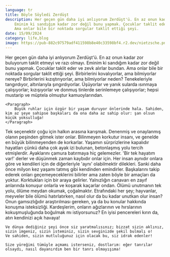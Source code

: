 ```yaml
---
language: tr
title: Böyle Söyledi Zerdüşt
description: Her geçen gün daha iyi anlıyorum Zerdüşt'ü. En az onun kadar zor buluyorum taklit etmeyi ve razı olmayı.
    Eminim ki sandığım kadar zor değil bunu yapmak. Çocuklar taklit eder ve zevk alırlar bundan.
    Ama onlar bile bir noktada sorgular taklit ettiği şeyi.
date: 15/09/2024
category: life,blog
image: https://pub-882c97579adf411598b8e40c33598bf4.r2.dev/nietzsche.png
---
```


<Paragraph>
    Her geçen gün daha iyi anlıyorum Zerdüşt'ü. En az onun kadar zor buluyorum taklit etmeyi ve razı olmayı.
    Eminim ki sandığım kadar zor değil bunu yapmak. Çocuklar taklit eder ve zevk alırlar bundan.
    Ama onlar bile bir noktada sorgular taklit ettiği şeyi.
</Paragraph>

<Quote from="Friedrich Nietzsche">
    <Paragraph>
        Birbirlerini kovalıyorlar, ama bilmiyorlar nereye? Birbirlerini kızıştırıyorlar, ama bilmiyorlar neden?
        Tenekeleriyle tangırdıyor, altınlarıyla şıngırdıyorlar. Üşüyorlar ve yanık sularda ısınmaya çalışıyorlar;
        kızışıyorlar ve donmuş tinlerde serinlemeye çalışıyorlar; hepsi mustarip ve müptela olmuştur kamuoylarından.
    </Paragraph>

    <Paragraph>
        Büyük ruhlar için özgür bir yaşam duruyor önlerinde hala. Sahiden, kim az şeye sahipse başkaları da ona daha az sahip olur: şan olsun küçük yoksulluğa!
    </Paragraph>
</Quote>

<Paragraph>
    Tek seçenektir çoğu için halkın arasına karışmak. Denenmiş ve onaylanmış olanın peşinden gitmek ister onlar.
    Bilinmeyen korkutur insanı, ve genelde en büyük bilinmeyenden de korkarlar.
</Paragraph>

<Paragraph>
    Yaşamın sürprizlerine kapalıdır hayatları çünkü daha çok ayak izi bulunan, betonlaşmış yolu tercih etmişlerdir. Ayaklarını çamura batırmaya hiç gelemezler.
    'Bir tek hayatım var!' derler ve düşünmek zaman kaybıdır onlar için. Her insan aynıdır onlara göre ve kendileri için de diğerleriyle 'aynı' olabilmektir dilekleri.
    Sanki daha önce milyon kez yaşamı tatmış gibi kendinden emindirler. Başkalarını takip ederek onları geçemeyeceklerini bilirler ama zaten böyle bir amaçları da yoktur.
</Paragraph>

<Paragraph>
    Korktukları için bir araya gelirler. Yalnızlığın canavarı en zayıf anlarında konuşur onlarla ve koşarak kaçarlar ondan. 
    Ölümü unutmanın tek yolu, ölüme meydan okumak, çoğalmaktır.
    Etrafındaki her şey; hayvanlar, meyveler bile ölümü hatırlatırken, nasıl olur da bu kadar unutkan olur insan?
    Onun gamsızlığıdır araştırılması gereken, ya da bu konular hakkında konuşma isteksizliği.
</Paragraph>

<Quote from="Friedrich Nietzsche">
    Kardeşlerim, onların ağızlarının ve hırslarının kokuşmuşluğunda boğulmak mı istiyorsunuz? En iyisi pencereleri kırın da, atın kendinizi açık havaya!

    Ve dünya dediğiniz şeyi önce siz yaratmalısınız; bizzat sizin aklınız, sizin imgeniz, sizin isteminiz, sizin sevginizde şekil bulmalı o!
    Ve sahiden, sizin mutluluğunuz için olacak bu, siz idrak edenler!

    Size yüreğimi tümüyle açmamı isterseniz, dostlarım: eğer tanrılar olsaydı, nasıl dayanırdım ben bir tanrı olmayışıma!
</Quote>